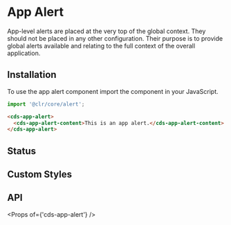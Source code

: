 
<Meta title="Components/App Alert/Getting Started" />

# App Alert

App-level alerts are placed at the very top of the global context. They should
not be placed in any other configuration. Their purpose is to provide global
alerts available and relating to the full context of the overall application.

## Installation

To use the app alert component import the component in your JavaScript.

```typescript
import '@clr/core/alert';
```

```html
<cds-app-alert>
  <cds-app-alert-content>This is an app alert.</cds-app-alert-content>
</cds-app-alert>
```

## Status

<Preview>
  <Story id="components-app-alert-stories--status" />
</Preview>

## Custom Styles

<Preview>
  <Story id="components-app-alert-stories--custom-styles" />
</Preview>

## API

<Props of={'cds-app-alert'} />
